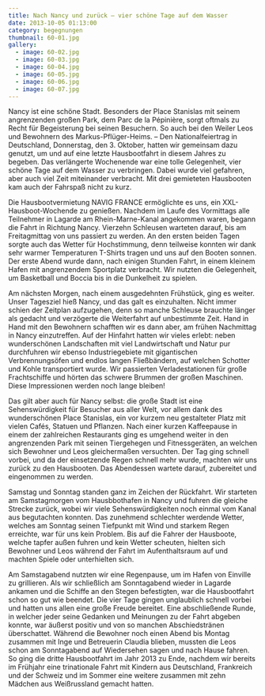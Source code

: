 ```yaml
---
title: Nach Nancy und zurück – vier schöne Tage auf dem Wasser
date: 2013-10-05 01:13:00
category: begegnungen
thumbnail: 60-01.jpg
gallery:
  - image: 60-02.jpg
  - image: 60-03.jpg
  - image: 60-04.jpg
  - image: 60-05.jpg
  - image: 60-06.jpg
  - image: 60-07.jpg
---
```


Nancy ist eine schöne Stadt. Besonders der Place Stanislas mit seinem angrenzenden großen Park, dem Parc de la Pépinière, sorgt oftmals zu Recht für Begeisterung bei seinen Besuchern. So auch bei den Weiler Leos und Bewohnern des Markus-Pflüger-Heims. – Den Nationalfeiertrag in Deutschland, Donnerstag, den 3. Oktober, hatten wir gemeinsam dazu genutzt, um und auf eine letzte Hausbootfahrt in diesem Jahres zu begeben. Das verlängerte Wochenende war eine tolle Gelegenheit, vier schöne Tage auf dem Wasser zu verbringen. Dabei wurde viel gefahren, aber auch viel Zeit miteinander verbracht. Mit drei gemieteten Hausbooten kam auch der Fahrspaß nicht zu kurz.

Die Hausbootvermietung NAVIG FRANCE ermöglichte es uns, ein XXL-Hausboot-Wochende zu genießen. Nachdem im Laufe des Vormittags alle Teilnehmer in Lagarde am Rhein-Marne-Kanal angekommen waren, begann die Fahrt in Richtung Nancy. Vierzehn Schleusen warteten darauf, bis am Freitagmittag von uns passiert zu werden. An den ersten beiden Tagen sorgte auch das Wetter für Hochstimmung, denn teilweise konnten wir dank sehr warmer Temperaturen T-Shirts tragen und uns auf den Booten sonnen. Der erste Abend wurde dann, nach einigen Stunden Fahrt, in einem kleinem Hafen mit angrenzendem Sportplatz verbracht. Wir nutzten die Gelegenheit, um Basketball und Boccia bis in die Dunkelheit zu spielen.

Am nächsten Morgen, nach einem ausgedehnten Frühstück, ging es weiter. Unser Tagesziel hieß Nancy, und das galt es einzuhalten. Nicht immer schien der Zeitplan aufzugehen, denn so manche Schleuse brauchte länger als gedacht und verzögerte die Weiterfahrt auf unbestimmte Zeit. Hand in Hand mit den Bewohnern schafften wir es dann aber, am frühen Nachmittag in Nancy einzutreffen. Auf der Hinfahrt hatten wir vieles erlebt: neben wunderschönen Landschaften mit viel Landwirtschaft und Natur pur durchfuhren wir ebenso Industriegebiete mit gigantischen Verbrennungsöfen und endlos langen Fließbändern, auf welchen Schotter und Kohle transportiert wurde. Wir passierten Verladestationen für große Frachtschiffe und hörten das schwere Brummen der großen Maschinen. Diese Impressionen werden noch lange bleiben!

Das gilt aber auch für Nancy selbst: die große Stadt ist eine Sehenswürdigkeit für Besucher aus aller Welt, vor allem dank des wunderschönen Place Stanislas, ein vor kurzem neu gestalteter Platz mit vielen Cafés, Statuen und Pflanzen. Nach einer kurzen Kaffeepause in einem der zahlreichen Restaurants ging es umgehend weiter in den angrenzenden Park mit seinen Tiergehegen und Fitnessgeräten, an welchen sich Bewohner und Leos gleichermaßen versuchten. Der Tag ging schnell vorbei, und da der einsetzende Regen schnell mehr wurde, machten wir uns zurück zu den Hausbooten. Das Abendessen wartete darauf, zubereitet und eingenommen zu werden.

Samstag und Sonntag standen ganz im Zeichen der Rückfahrt. Wir starteten am Samstagmorgen vom Hausbbothafen in Nancy und fuhren die gleiche Strecke zurück, wobei wir viele Sehenswürdigkeiten noch einmal vom Kanal aus begutachten konnten. Das zunehmend schlechter werdende Wetter, welches am Sonntag seinen Tiefpunkt mit Wind und starkem Regen erreichte, war für uns kein Problem. Bis auf die Fahrer der Hausboote, welche tapfer außen fuhren und kein Wetter scheuten, hielten sich Bewohner und Leos während der Fahrt im Aufenthaltsraum auf und machten Spiele oder unterhielten sich.

Am Samstagabend nutzten wir eine Regenpause, um im Hafen von Einville zu grillieren. Als wir schließlich am Sonntagabend wieder in Lagarde ankamen und die Schiffe an den Stegen befestigten, war die Hausbootfahrt schon so gut wie beendet. Die vier Tage gingen unglaublich schnell vorbei und hatten uns allen eine große Freude bereitet. Eine abschließende Runde, in welcher jeder seine Gedanken und Meinungen zu der Fahrt abgeben konnte, war äußerst positiv und von so manchen Abschiedstränen überschattet. Während die Bewohner noch einen Abend bis Montag zusammen mit Inge und Betreuerin Claudia blieben, mussten die Leos schon am Sonntagabend auf Wiedersehen sagen und nach Hause fahren. So ging die dritte Hausbootfahrt im Jahr 2013 zu Ende, nachdem wir bereits im Frühjahr eine trinationale Fahrt mit Kindern aus Deutschland, Frankreich und der Schweiz und im Sommer eine weitere zusammen mit zehn Mädchen aus Weißrussland gemacht hatten.
